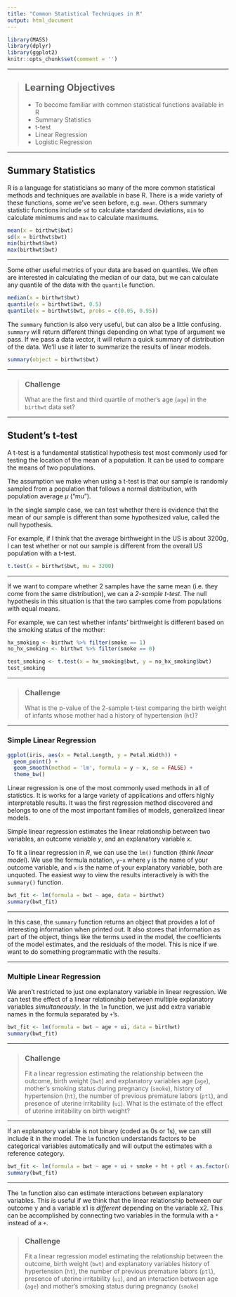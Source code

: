 ```yaml
---
title: "Common Statistical Techniques in R"
output: html_document
---
```


```r
library(MASS)
library(dplyr)
library(ggplot2)
knitr::opts_chunk$set(comment = '')
```

------------

> ## Learning Objectives
>
> * To become familiar with common statistical functions available in R
> * Summary Statistics
> * t-test
> * Linear Regression
> * Logistic Regression

------------

## Summary Statistics

R is a language for statisticians so many of the more common statistical methods and techniques are available in base R.  There is a wide variety of these functions, some we've seen before, e.g. `mean`.  Others summary statistic functions include `sd` to calculate standard deviations, `min` to calculate minimums and `max` to calculate maximums.

```r
mean(x = birthwt$bwt)
sd(x = birthwt$bwt)
min(birthwt$bwt)
max(birthwt$bwt)
```

------------

Some other useful metrics of your data are based on quantiles. We often are interested in calculating the median of our data, but we can calculate any quantile of the data with the `quantile` function.

```r
median(x = birthwt$bwt)
quantile(x = birthwt$bwt, 0.5)
quantile(x = birthwt$bwt, probs = c(0.05, 0.95))
```

The `summary` function is also very useful, but can also be a little confusing.  `summary` will return different things depending on what type of argument we pass.  If we pass a data vector, it will return a quick summary of distribution of the data.  We'll use it later to summarize the results of linear models.

```r
summary(object = birthwt$bwt)
```

------------

> ### Challenge
> 
> What are the first and third quartile of mother's age (`age`) in the `birthwt` data set?
> 

------------

## Student's t-test

A t-test is a fundamental statistical hypothesis test most commonly used for testing the location of the mean of a population.  It can be used to compare the means of two populations.

The assumption we make when using a t-test is that our sample is randomly sampled from a population that follows a normal distribution, with population average $\mu$ ("mu").  

In the single sample case, we can test whether there is evidence that the mean of our sample is different than some hypothesized value, called the null hypothesis.  

For example, if I think that the average birthweight in the US is about 3200g, I can test whether or not our sample is different from the overall US population with a t-test.

```r
t.test(x = birthwt$bwt, mu = 3200)
```

------------


If we want to compare whether 2 samples have the same mean (i.e. they come from the same distribution), we can a *2-sample t-test*.  The null hypothesis in this situation is that the two samples come from populations with equal means.

For example, we can test whether infants' birthweight is different based on the smoking status of the mother:

```r
hx_smoking <- birthwt %>% filter(smoke == 1)
no_hx_smoking <- birthwt %>% filter(smoke == 0)

test_smoking <- t.test(x = hx_smoking$bwt, y = no_hx_smoking$bwt)
test_smoking
```

------------

> ### Challenge
> What is the p-value of the 2-sample t-test comparing the birth weight of infants whose mother had a history of hypertension (`ht`)?
> 

------------

### Simple Linear Regression

```r

ggplot(iris, aes(x = Petal.Length, y = Petal.Width)) +
  geom_point() + 
  geom_smooth(method = 'lm', formula = y ~ x, se = FALSE) + 
  theme_bw()

```

Linear regression is one of the most commonly used methods in all of statistics.  It is works for a large variety of applications and offers highly interpretable results.  It was the first regression method discovered and belongs to one of the most important families of models, generalized linear models.

Simple linear regression estimates the linear relationship between two variables, an outcome variable *y*, and an explanatory variable *x*.  

To fit a linear regression in *R*, we can use the `lm()` function (think _linear model_).  We use the formula notation, `y~x` where `y` is the name of your outcome variable, and `x` is the name of your explanatory variable, both are unquoted.  The easiest way to view the results interactively is with the `summary()` function.

```r
bwt_fit <- lm(formula = bwt ~ age, data = birthwt)
summary(bwt_fit)
```

------------

In this case, the `summary` function returns an object that provides a lot of interesting information when printed out.  It also stores that information as part of the object, things like the terms used in the model, the coefficients of the model estimates, and the residuals of the model. This is nice if we want to do something programmatic with the results. 
  
------------

### Multiple Linear Regression

We aren't restricted to just one explanatory variable in linear regression.  We can test the effect of a linear relationship between multiple explanatory variables _simultaneously_.  In the `lm` function, we just add extra variable names in the formula separated by `+`'s.

```r
bwt_fit <- lm(formula = bwt ~ age + ui, data = birthwt)
summary(bwt_fit)
```

------------

> ### Challenge
> 
> Fit a linear regression estimating the relationship between the outcome, birth weight (`bwt`) and explanatory variables age (`age`), mother's smoking status during pregnancy (`smoke`), history of hypertension (`ht`), the number of previous premature labors (`ptl`), and presence of uterine irritability (`ui`).  What is the estimate of the effect of uterine irritability on birth weight?
> 

------------

If an explanatory variable is not binary (coded as 0s or 1s), we can still include it in the model.  The `lm` function understands factors to be categorical variables automatically and will output the estimates with a reference category.

```r
bwt_fit <- lm(formula = bwt ~ age + ui + smoke + ht + ptl + as.factor(race), data = birthwt)
summary(bwt_fit)
```

------------

The `lm` function also can estimate interactions between explanatory variables.  This is useful if we think that the linear relationship between our outcome y and a variable x1 is _different_ depending on the variable x2.  This can be accomplished by connecting two variables in the formula with a `*` instead of a `+`.

> ### Challenge 
> Fit a linear regression model estimating the relationship between the outcome, birth weight (`bwt`) and explanatory variables history of hypertension (`ht`), the number of previous premature labors (`ptl`), presence of uterine irritability (`ui`), and an interaction between age (`age`) and mother's smoking status during pregnancy (`smoke`)
 
 

